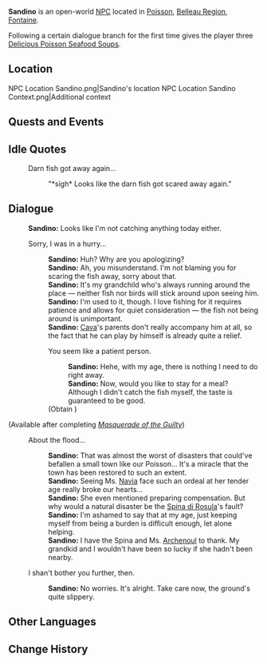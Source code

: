 {{Meta
<!-- Remove this template after adding the missing info -->
|missing_NPC_profile  = yes
}}
{{Character Infobox
|type             = Open-World NPC
|image            = NPC Sandino.png
|realname         = <!-- Optional, if different from in-game name -->
|deceased         = <!-- Past (for deceased prior to events of the game) or free response -->
|region           = Fontaine
|location         = Fontaine
|affiliation       = 
|title            = 

|ancestry         = <!-- Clan/family -->
|father           = 
|mother           = 
|spouse           = 
|sibling          = 
|child            = 
|relative         = Cava
|relativeNote     = grandchild

|voiceEN          = 
|voiceCN          = 
|voiceJP          = 
|voiceKR          = 
|dialoguereward   = {{Card|Delicious Poisson Seafood Soup|3}}
}}
'''Sandino''' is an open-world [[NPC]] located in [[Poisson]], [[Belleau Region]], [[Fontaine]].

Following a certain dialogue branch for the first time gives the player three [[Delicious Poisson Seafood Soup]]s.

==Location==
<gallery>
NPC Location Sandino.png|Sandino's location
NPC Location Sandino Context.png|Additional context
</gallery>
<!--
==Profile==
''(To be added.)''

===Appearance===
''(To be added.)''
-->
==Quests and Events==
{{Quests and Events}}

==Idle Quotes==
{{Dialogue Start}}
: {{DIcon|Idle}} Darn fish got away again...
:: {{A|VO Sandino 01.ogg}} "*sigh* Looks like the darn fish got scared away again."
{{Dialogue End}}

==Dialogue==
{{Dialogue Start}}
:'''Sandino:''' Looks like I'm not catching anything today either.
:{{DIcon}} Sorry, I was in a hurry...
::'''Sandino:''' Huh? Why are you apologizing?
::'''Sandino:''' Ah, you misunderstand. I'm not blaming you for scaring the fish away, sorry about that.
::'''Sandino:''' It's my grandchild who's always running around the place &mdash; neither fish nor birds will stick around upon seeing him.
::'''Sandino:''' I'm used to it, though. I love fishing for it requires patience and allows for quiet consideration &mdash; the fish not being around is unimportant.
::'''Sandino:''' [[Cava]]'s parents don't really accompany him at all, so the fact that he can play by himself is already quite a relief.
::{{DIcon|Reward}} You seem like a patient person.
:::'''Sandino:''' Hehe, with my age, there is nothing I need to do right away.
:::'''Sandino:''' Now, would you like to stay for a meal? Although I didn't catch the fish myself, the taste is guaranteed to be good.
::;(Obtain {{Item|Delicious Poisson Seafood Soup|20|x=3}})
;(Available after completing ''[[Masquerade of the Guilty]]'')
:{{DIcon}} About the flood...
::'''Sandino:''' That was almost the worst of disasters that could've befallen a small town like our Poisson... It's a miracle that the town has been restored to such an extent.
::'''Sandino:''' Seeing Ms. [[Navia]] face such an ordeal at her tender age really broke our hearts...
::'''Sandino:''' She even mentioned preparing compensation. But why would a natural disaster be the [[Spina di Rosula]]'s fault?
::'''Sandino:''' I'm ashamed to say that at my age, just keeping myself from being a burden is difficult enough, let alone helping.
::'''Sandino:''' I have the Spina and Ms. [[Archenoul]] to thank. My grandkid and I wouldn't have been so lucky if she hadn't been nearby.
:{{DIcon}} I shan't bother you further, then.
::'''Sandino:''' No worries. It's alright. Take care now, the ground's quite slippery.
{{Dialogue End}}
<!--
==Event Dialogue==
===Event Name===
{{Dialogue Start}}
:'''{{subst:PAGENAME}}:'''
{{Dialogue End}}
-->
==Other Languages==
{{Other Languages
|default_hidden = 1
|en      = Sandino
|zhs     = 桑迪诺
|zhs_rm  = Sāngdínuò
|zht     = 桑迪諾
|zht_rm  = Sāngdínuò
|ja      = サンディノ
|ja_rm   = Sandino
|ko      = 산디노
|es      = Sandino
|fr      = Sandino
|ru      = Сандино
|th      = Sandino
|vi      = Sandino
|de      = Sandino
|id      = Sandino
|pt      = Sandino
|tr      = Sandino
|it      = Sandino
}}

== Change History==
{{Change History|4.0}}
<!--
==References==
{{Reflist}}-->